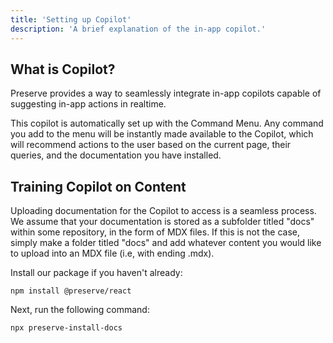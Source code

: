 ```yaml
---
title: 'Setting up Copilot'
description: 'A brief explanation of the in-app copilot.'
---
```


## What is Copilot?

Preserve provides a way to seamlessly integrate in-app copilots capable of suggesting in-app actions in realtime. 

This copilot is automatically set up with the Command Menu. Any command you add to the menu will be instantly made available to the Copilot, which will recommend actions to the user based on the current page, their queries, and the documentation you have installed.

## Training Copilot on Content

Uploading documentation for the Copilot to access is a seamless process. We assume that your documentation is stored as a subfolder titled "docs" within some repository, in the form of MDX files. If this is not the case, simply make a folder titled "docs" and add whatever content you would like to upload into an MDX file (i.e, with ending .mdx).

Install our package if you haven't already:
```
npm install @preserve/react
```

Next, run the following command:
```
npx preserve-install-docs
```

